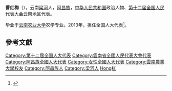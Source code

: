 '''曹红梅'''（{{bd|1981年||}}），云南[[梁河|梁河]]人，[[阿昌族|阿昌族]]，[[中华人民共和国|中华人民共和国]]政治人物、[[第十二届全国人民代表大会|第十二届全国人民代表大会]]云南地区代表。

毕业于[[云南农业大学|云南农业大学]]农学专业。2013年，担任全国人大代表<ref>{{cite news|title=全国人大代表信息-曹红梅|url= http://210.82.31.1:8084/delegate/viewDelegate.action?dbid=122405|accessdate=2013-04-05|newspaper=全国人大网|archive-url=https://web.archive.org/web/20160306052218/http://www.npc.gov.cn/delegate/viewDelegate.action?dbid=122405|archive-date=2016-03-06|dead-url=yes}}</ref>。

==參考文獻==
{{reflist}}
{{中国政治人物小作品}}
{{DEFAULTSORT:Cao曹}}
[[Category:第十二届全国人大代表|Category:第十二届全国人大代表]]
[[Category:雲南省全國人民代表大會代表|Category:雲南省全國人民代表大會代表]]
[[Category:阿昌族全國人大代表|Category:阿昌族全國人大代表]]
[[Category:女性全國人大代表|Category:女性全國人大代表]]
[[Category:雲南農業大學校友|Category:雲南農業大學校友]]
[[Category:阿昌族人|Category:阿昌族人]]
[[Category:梁河人|Category:梁河人]]
[[Category:曹姓|Hong紅]]